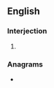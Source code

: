 ==English==

===Interjection===
{{head|en|interjection}}

# {{alternative spelling of|en|whatevs}}

===Anagrams===
* {{anagrams|en|a=aestvw|T-waves|wavest}}